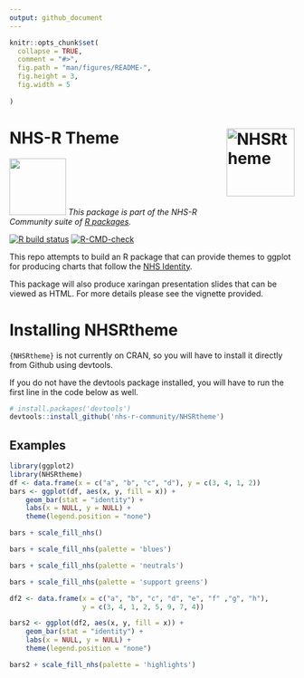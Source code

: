 ```yaml
---
output: github_document
---
```


<!-- README.md is generated from README.Rmd. Please edit that file -->

```r
knitr::opts_chunk$set(
  collapse = TRUE,
  comment = "#>",
  fig.path = "man/figures/README-",
  fig.height = 3,
  fig.width = 5
 
)
```

# NHS-R Theme <img src="https://raw.githubusercontent.com/nhs-r-community/NHSRtheme/main/inst/images/nhsrthemelogo.png" width="120" align = "right" alt = "NHSRtheme"/>

<a href='https://nhsrcommunity.com/'><img src='https://nhs-r-community.github.io/assets/logo/nhsr-logo.png' width="100"/></a> *This package is part of the NHS-R Community suite of [R packages](https://nhsrcommunity.com/packages.html).*

<!-- badges: start -->
[![R build status](https://github.com/nhs-r-community/NHSRtheme/workflows/R-CMD-check/badge.svg)](https://github.com/nhs-r-community/NHSRtheme/actions)
[![R-CMD-check](https://github.com/nhs-r-community/NHSRtheme/actions/workflows/R-CMD-check.yaml/badge.svg)](https://github.com/nhs-r-community/NHSRtheme/actions/workflows/R-CMD-check.yaml)
<!-- badges: end -->

This repo attempts to build an R package that can provide themes to ggplot for producing charts that follow the [NHS Identity](https://www.england.nhs.uk/nhsidentity/).

This package will also produce xaringan presentation slides that can be viewed as HTML. For more details please see the vignette provided.

# Installing NHSRtheme

`{NHSRtheme}` is not currently on CRAN, so you will have to install it directly from Github using devtools.

If you do not have the devtools package installed, you will have to run the first line in the code below as well.

```r
# install.packages('devtools')
devtools::install_github('nhs-r-community/NHSRtheme')
```


## Examples

```r
library(ggplot2)
library(NHSRtheme)
df <- data.frame(x = c("a", "b", "c", "d"), y = c(3, 4, 1, 2))
bars <- ggplot(df, aes(x, y, fill = x)) + 
    geom_bar(stat = "identity") + 
    labs(x = NULL, y = NULL) +
    theme(legend.position = "none")
```


```r
bars + scale_fill_nhs()
```

```r
bars + scale_fill_nhs(palette = 'blues')
```



```r
bars + scale_fill_nhs(palette = 'neutrals') 
```


```r
bars + scale_fill_nhs(palette = 'support greens')
```



```r
df2 <- data.frame(x = c("a", "b", "c", "d", "e", "f" ,"g", "h"), 
                  y = c(3, 4, 1, 2, 5, 9, 7, 4))

bars2 <- ggplot(df2, aes(x, y, fill = x)) + 
    geom_bar(stat = "identity") + 
    labs(x = NULL, y = NULL) +
    theme(legend.position = "none")

bars2 + scale_fill_nhs(palette = 'highlights')
```

